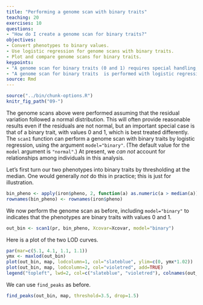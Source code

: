 ```yaml
---
title: "Performing a genome scan with binary traits"
teaching: 20
exercises: 10
questions:
- "How do I create a genome scan for binary traits?"
objectives:
- Convert phenotypes to binary values.
- Use logistic regression for genome scans with binary traits.
- Plot and compare genome scans for binary traits.
keypoints:
- "A genome scan for binary traits (0 and 1) requires special handling; scans for non-binary traits assume normal variation of the residuals."
- "A genome scan for binary traits  is performed with logistic regression."
source: Rmd
---
```


```r
source("../bin/chunk-options.R")
knitr_fig_path("09-")
```

The genome scans above were performed assuming that the residual variation followed a normal distribution. This will often provide reasonable results even if the residuals are not normal, but an important special case is that of a binary trait, with values 0 and 1,
which is best treated differently. The `scan1` function can perform a genome scan with binary traits by logistic regression, using the argument `model="binary"`. (The default value for the `model` argument is `"normal"`.) At present, we _can not_ account for relationships among individuals in this analysis.

Let's first turn our two phenotypes into binary traits by thresholding at the median. One would generally _not_ do this in practice; this is just for illustration.

```r
bin_pheno <- apply(iron$pheno, 2, function(a) as.numeric(a > median(a)))
rownames(bin_pheno) <- rownames(iron$pheno)
```

We now perform the genome scan as before, including `model="binary"` to indicates that the phenotypes are binary traits with values 0 and 1.

```r
out_bin <- scan1(pr, bin_pheno, Xcovar=Xcovar, model="binary")
```

Here is a plot of the two LOD curves.

```r
par(mar=c(5.1, 4.1, 1.1, 1.1))
ymx <- maxlod(out_bin)
plot(out_bin, map, lodcolumn=1, col="slateblue", ylim=c(0, ymx*1.02))
plot(out_bin, map, lodcolumn=2, col="violetred", add=TRUE)
legend("topleft", lwd=2, col=c("slateblue", "violetred"), colnames(out_bin), bg="gray90")
```

We can use `find_peaks` as before.

```r
find_peaks(out_bin, map, threshold=3.5, drop=1.5)
```
